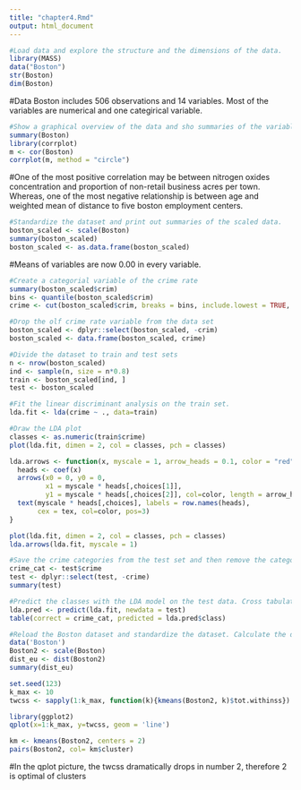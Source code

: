 ```yaml
---
title: "chapter4.Rmd"
output: html_document
---
```


```r
#Load data and explore the structure and the dimensions of the data.
library(MASS)
data("Boston")
str(Boston)
dim(Boston)
```

#Data Boston includes 506 observations and 14 variables. Most of the variables are numerical and one categirical variable.

```r
#Show a graphical overview of the data and sho summaries of the variables in the data
summary(Boston)
library(corrplot)
m <- cor(Boston)
corrplot(m, method = "circle")
```

#One of the most positive correlation may be between nitrogen oxides concentration and proportion of non-retail business acres per town. Whereas, one of the most negative relationship is between age and weighted mean of distance to five boston employment centers. 

```r
#Standardize the dataset and print out summaries of the scaled data.
boston_scaled <- scale(Boston)
summary(boston_scaled)
boston_scaled <- as.data.frame(boston_scaled)
```

#Means of variables are now 0.00 in every variable.

```r
#Create a categorial variable of the crime rate
summary(boston_scaled$crim)
bins <- quantile(boston_scaled$crim)
crime <- cut(boston_scaled$crim, breaks = bins, include.lowest = TRUE, labels = c("low", "med_low", "med_high", "high"))
```

```r
#Drop the olf crime rate variable from the data set
boston_scaled <- dplyr::select(boston_scaled, -crim)
boston_scaled <- data.frame(boston_scaled, crime)
```


```r
#Divide the dataset to train and test sets
n <- nrow(boston_scaled)
ind <- sample(n, size = n*0.8)
train <- boston_scaled[ind, ]
test <- boston_scaled
```

```r
#Fit the linear discriminant analysis on the train set.
lda.fit <- lda(crime ~ ., data=train)
```

```r
#Draw the LDA plot
classes <- as.numeric(train$crime)
plot(lda.fit, dimen = 2, col = classes, pch = classes)

lda.arrows <- function(x, myscale = 1, arrow_heads = 0.1, color = "red", tex = 0.75, choices = c(1,2)){
  heads <- coef(x)
  arrows(x0 = 0, y0 = 0, 
         x1 = myscale * heads[,choices[1]], 
         y1 = myscale * heads[,choices[2]], col=color, length = arrow_heads)
  text(myscale * heads[,choices], labels = row.names(heads), 
       cex = tex, col=color, pos=3)
}

plot(lda.fit, dimen = 2, col = classes, pch = classes) 
lda.arrows(lda.fit, myscale = 1)
```

```r
#Save the crime categories from the test set and then remove the categorical crime variable from the dataset.
crime_cat <- test$crime
test <- dplyr::select(test, -crime)
summary(test)
```

```r
#Predict the classes with the LDA model on the test data. Cross tabulate the results.
lda.pred <- predict(lda.fit, newdata = test)
table(correct = crime_cat, predicted = lda.pred$class)
```

```r
#Reload the Boston dataset and standardize the dataset. Calculate the distances between the observations. Run k-means and investigates the optimal number of clusters. Visualize the clustes.
data('Boston')
Boston2 <- scale(Boston)
dist_eu <- dist(Boston2)
summary(dist_eu)

set.seed(123)
k_max <- 10
twcss <- sapply(1:k_max, function(k){kmeans(Boston2, k)$tot.withinss})

library(ggplot2)
qplot(x=1:k_max, y=twcss, geom = 'line')

km <- kmeans(Boston2, centers = 2)
pairs(Boston2, col= km$cluster)
```

#In the qplot picture, the twcss dramatically drops in number 2, therefore 2 is optimal of clusters



